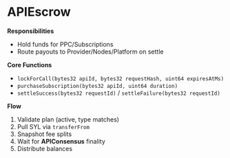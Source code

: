 # APIEscrow

**Responsibilities**
- Hold funds for PPC/Subscriptions
- Route payouts to Provider/Nodes/Platform on settle

**Core Functions**
- `lockForCall(bytes32 apiId, bytes32 requestHash, uint64 expiresAtMs)`
- `purchaseSubscription(bytes32 apiId, uint64 duration)`
- `settleSuccess(bytes32 requestId)` / `settleFailure(bytes32 requestId)`

**Flow**
1. Validate plan (active, type matches)
2. Pull SYL via `transferFrom`
3. Snapshot fee splits
4. Wait for **APIConsensus** finality
5. Distribute balances
